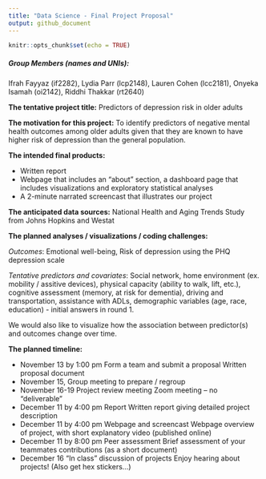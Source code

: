```yaml
---
title: "Data Science - Final Project Proposal"
output: github_document
---
```


```r
knitr::opts_chunk$set(echo = TRUE)
```




##### Group Members (names and UNIs): 
Ifrah Fayyaz (if2282), Lydia Parr (lcp2148), Lauren Cohen (lcc2181), Onyeka Isamah (oi2142), Riddhi Thakkar (rt2640) 


**The tentative project title:**
Predictors of depression risk in older adults


**The motivation for this project:**
To identify predictors of negative mental health outcomes among older adults given that they are known to have higher risk of depression than the general population. 

**The intended final products:**

- Written report
- Webpage that includes an "about" section, a dashboard page that includes visualizations and exploratory statistical analyses
- A 2-minute narrated screencast that illustrates our project

**The anticipated data sources:**
National Health and Aging Trends Study from Johns Hopkins and Westat 

**The planned analyses / visualizations / coding challenges:**

*Outcomes*: Emotional well-being, Risk of depression using the PHQ depression scale

*Tentative predictors and covariates*: Social network, home environment (ex. mobility / assitive devices), physical capacity (ability to walk, lift, etc.), cognitive assessment (memory, at risk for dementia), driving and transportation, assistance with ADLs, demographic variables (age, race, education) - initial answers in round 1.  

We would also like to visualize how the association between predictor(s) and outcomes change over time. 

**The planned timeline:** 

- November 13 by 1:00 pm	Form a team and submit a proposal	Written proposal document
- November 15, Group meeting to prepare / regroup 
- November 16-19	Project review meeting	Zoom meeting – no “deliverable”
- December 11 by 4:00 pm	Report	Written report giving detailed project description
- December 11 by 4:00 pm	Webpage and screencast	Webpage overview of project, with short explanatory video (published online)
- December 11 by 8:00 pm	Peer assessment	Brief assessment of your teammates contributions (as a short document)
- December 16	“In class” discussion of projects	Enjoy hearing about projects! (Also get hex stickers…)


